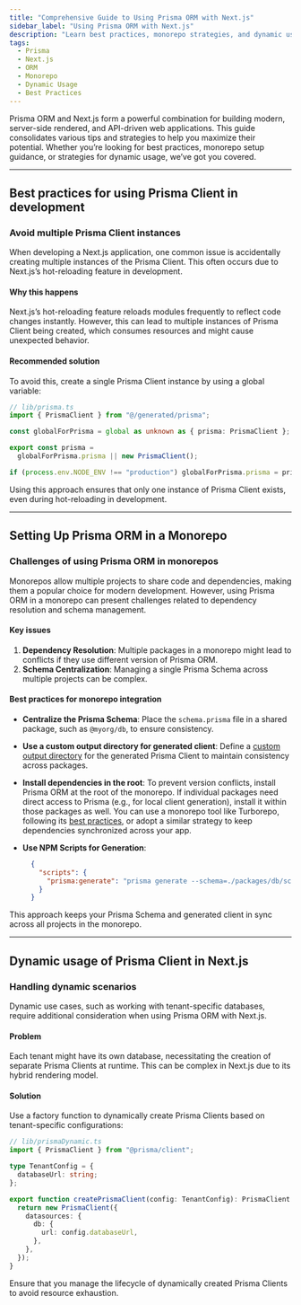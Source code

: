 ```yaml
---
title: "Comprehensive Guide to Using Prisma ORM with Next.js"
sidebar_label: "Using Prisma ORM with Next.js"
description: "Learn best practices, monorepo strategies, and dynamic usage techniques for Prisma ORM in Next.js applications."
tags:
  - Prisma
  - Next.js
  - ORM
  - Monorepo
  - Dynamic Usage
  - Best Practices
---
```


Prisma ORM and Next.js form a powerful combination for building modern, server-side rendered, and API-driven web applications. This guide consolidates various tips and strategies to help you maximize their potential. Whether you’re looking for best practices, monorepo setup guidance, or strategies for dynamic usage, we’ve got you covered.

---

## Best practices for using Prisma Client in development

### Avoid multiple Prisma Client instances

When developing a Next.js application, one common issue is accidentally creating multiple instances of the Prisma Client. This often occurs due to Next.js’s hot-reloading feature in development.

#### Why this happens

Next.js’s hot-reloading feature reloads modules frequently to reflect code changes instantly. However, this can lead to multiple instances of Prisma Client being created, which consumes resources and might cause unexpected behavior.

#### Recommended solution

To avoid this, create a single Prisma Client instance by using a global variable:

```typescript
// lib/prisma.ts
import { PrismaClient } from "@/generated/prisma";

const globalForPrisma = global as unknown as { prisma: PrismaClient };

export const prisma =
  globalForPrisma.prisma || new PrismaClient();

if (process.env.NODE_ENV !== "production") globalForPrisma.prisma = prisma;
```

Using this approach ensures that only one instance of Prisma Client exists, even during hot-reloading in development.

---

## Setting Up Prisma ORM in a Monorepo

### Challenges of using Prisma ORM in monorepos

Monorepos allow multiple projects to share code and dependencies, making them a popular choice for modern development. However, using Prisma ORM in a monorepo can present challenges related to dependency resolution and schema management.

#### Key issues

1. **Dependency Resolution**: Multiple packages in a monorepo might lead to conflicts if they use different version of Prisma ORM.
2. **Schema Centralization**: Managing a single Prisma Schema across multiple projects can be complex.

#### Best practices for monorepo integration

- **Centralize the Prisma Schema**: Place the `schema.prisma` file in a shared package, such as `@myorg/db`, to ensure consistency.
- **Use a custom output directory for generated client**: Define a [custom output directory](/orm/prisma-client/setup-and-configuration/generating-prisma-client#using-a-custom-output-path) for the generated Prisma Client to maintain consistency across packages.
- **Install dependencies in the root**: To prevent version conflicts, install Prisma ORM at the root of the monorepo. If individual packages need direct access to Prisma (e.g., for local client generation), install it within those packages as well. You can use a monorepo tool like Turborepo, following its [best practices](https://turbo.build/repo/docs/crafting-your-repository/managing-dependencies#keeping-dependencies-on-the-same-version), or adopt a similar strategy to keep dependencies synchronized across your app.
- **Use NPM Scripts for Generation**:

  ```json
    {
      "scripts": {
        "prisma:generate": "prisma generate --schema=./packages/db/schema.prisma"
      }
    }
  ```

This approach keeps your Prisma Schema and generated client in sync across all projects in the monorepo.

---

## Dynamic usage of Prisma Client in Next.js

### Handling dynamic scenarios

Dynamic use cases, such as working with tenant-specific databases, require additional consideration when using Prisma ORM with Next.js.

#### Problem

Each tenant might have its own database, necessitating the creation of separate Prisma Clients at runtime. This can be complex in Next.js due to its hybrid rendering model.

#### Solution

Use a factory function to dynamically create Prisma Clients based on tenant-specific configurations:

```typescript
// lib/prismaDynamic.ts
import { PrismaClient } from "@prisma/client";

type TenantConfig = {
  databaseUrl: string;
};

export function createPrismaClient(config: TenantConfig): PrismaClient {
  return new PrismaClient({
    datasources: {
      db: {
        url: config.databaseUrl,
      },
    },
  });
}
```

Ensure that you manage the lifecycle of dynamically created Prisma Clients to avoid resource exhaustion.

